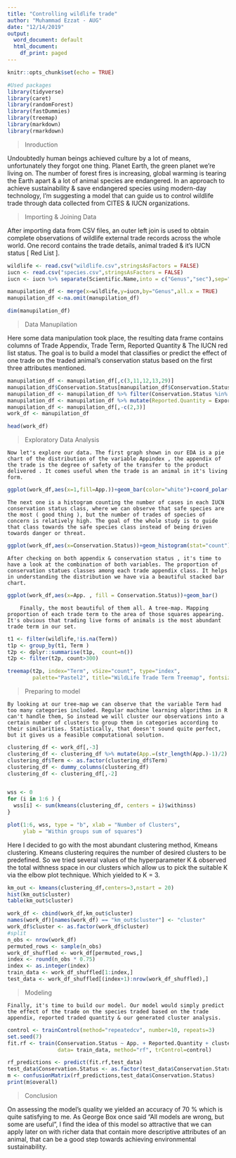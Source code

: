 ---
title: "Controlling wildlife trade"
author: "Muhammad Ezzat - AUG"
date: "12/14/2019"
output:
  word_document: default
  html_document:
    df_print: paged
---

```{r setup, include=FALSE}
knitr::opts_chunk$set(echo = TRUE)
```
```{r,include=FALSE}
#Used packages
library(tidyverse)
library(caret)
library(randomForest)
library(fastDummies)
library(treemap)
library(markdown)
library(rmarkdown)
```
> Inroduction

  Undoubtedly human beings achieved culture by a lot of means, unfortunately they forgot one thing. Planet Earth,  the green planet we’re living on. The number of forest fires is increasing, global warming is tearing the Earth apart & a lot of animal species are endangered.
  In an approach to achieve sustainability & save endangered species using modern-day technology, I’m suggesting a model that can guide us to control wildlife trade through data collected from CITES & IUCN organizations.

> Importing & Joining Data 

  After importing data from CSV files, an outer left join is used to obtain complete observations of wildlife external trade records across the whole world. One record contains the trade details, animal traded & it’s IUCN status [ Red List ].
```{r,include=FALSE}
wildlife <- read.csv("wildlife.csv",stringsAsFactors = FALSE)
iucn <- read.csv("species.csv",stringsAsFactors = FALSE)
iucn <- iucn %>% separate(Scientific.Name,into = c("Genus","sec"),sep=" ")

manupilation_df <- merge(x=wildlife,y=iucn,by="Genus",all.x = TRUE)
manupilation_df <-na.omit(manupilation_df)
```
```{r}
dim(manupilation_df)
```
> Data Manupilation

  Here some data manipulation took place, the resulting data frame contains columns of Trade Appendix, Trade Term, Reported Quantity & The IUCN red list status. The goal is to build a model that classifies or predict the effect of one trade on the traded animal’s conservation status based on the first three attributes mentioned. 
```{r,include=FALSE}
manupilation_df <- manupilation_df[,c(3,11,12,13,29)]
manupilation_df$Conservation.Status[manupilation_df$Conservation.Status == ""] <- "Safe"
manupilation_df <- manupilation_df %>% filter(Conservation.Status %in% c("Endangered","Safe","Species of Concern","Threatened"))
manupilation_df <- manupilation_df %>% mutate(Reported.Quantity = Exporter.reported.quantity + Importer.reported.quantity)
manupilation_df <- manupilation_df[,-c(2,3)]
work_df <- manupilation_df
```
```{r}
head(work_df)
```

> Exploratory Data Analysis 

  	Now let's explore our data. The first graph shown in our EDA is a pie chart of the distribution of the variable Appindex , the appendix of the trade is the degree of safety of the transfer to the product delivered . It comes useful when the trade is an animal in it's living form.
```{r,include=TRUE}
ggplot(work_df,aes(x=1,fill=App.))+geom_bar(color="white")+coord_polar(theta="y") + theme_void()

```

	The next one is a histogram counting the number of cases in each IUCN conservation status class, where we can observe that safe species are the most ( good thing ), but the number of trades of species of concern is relatively high. The goal of the whole study is to guide that class towards the safe species class instead of being driven towards danger or threat. 
```{r , include=TRUE,warning=FALSE,fig.width=9}
ggplot(work_df,aes(x=Conservation.Status))+geom_histogram(stat="count")+coord_flip()
```

  	After checking on both appendix & conservation status , it's time to have a look at the combination of both variables. The proportion of conservation statues classes among each trade appendix class. It helps in understanding the distribution we have via a beautiful stacked bar chart.
```{r,include=TRUE,fig.width=8}
ggplot(work_df,aes(x=App. , fill = Conservation.Status))+geom_bar()
```

    	Finally, the most beautiful of them all. A tree-map. Mapping proportion of each trade term to the area of those squares appearing. It's obvious that trading live forms of animals is the most abundant trade term in our set.
```{r,include=FALSE}
t1 <- filter(wildlife,!is.na(Term))
t1p <- group_by(t1, Term )
t2p <- dplyr::summarise(t1p,  count=n())
t2p <- filter(t2p, count>300)
```
```{r,include=TRUE,fig.width=9}
treemap(t2p, index="Term", vSize="count", type="index", 
        palette="Pastel2", title="WildLife Trade Term Treemap", fontsize.title=12)
```

> Preparing to model 

	By looking at our tree-map we can observe that the variable Term had too many categories included. Regular machine learning algorithms in R can't handle them, So instead we will cluster our observations into a certain number of clusters to group them in categories according to their similarities. Statistically, that doesn't sound quite perfect, but it gives us a feasible computational solution.
```{r,include=FALSE}
clustering_df <- work_df[,-3]
clustering_df <- clustering_df %>% mutate(App.=(str_length(App.)-1)/2)
clustering_df$Term <- as.factor(clustering_df$Term)
clustering_df <- dummy_columns(clustering_df)
clustering_df <- clustering_df[,-2]


wss <- 0
for (i in 1:6 ) { 
  wss[i] <- sum(kmeans(clustering_df, centers = i)$withinss) 
}  
```
```{r,include=TRUE,fig.width=8}
plot(1:6, wss, type = "b", xlab = "Number of Clusters", 
     ylab = "Within groups sum of squares")

```

  Here I decided to go with the most abundant clustering method, Kmeans clustering. Kmeans clustering requires the number of desired clusters to be predefined. So we tried several values of the hyperparameter K & observed the total withness space in our clusters which allow us to pick the suitable K via the elbow plot technique. Which yielded to K = 3.
```{r,include=TRUE,fig.width=8}
km_out <- kmeans(clustering_df,centers=3,nstart = 20)
hist(km_out$cluster)
table(km_out$cluster)
```

```{r,include=FALSE}
work_df <- cbind(work_df,km_out$cluster)
names(work_df)[names(work_df) == "km_out$cluster"] <- "cluster"
work_df$cluster <- as.factor(work_df$cluster)
#split
n_obs <- nrow(work_df)
permuted_rows <- sample(n_obs)
work_df_shuffled <- work_df[permuted_rows,]
index <- round(n_obs * 0.75)
index <- as.integer(index)
train_data <- work_df_shuffled[1:index,]
test_data <- work_df_shuffled[(index+1):nrow(work_df_shuffled),]
```
> Modeling 

	Finally, it's time to build our model. Our model would simply predict the effect of the trade on the species traded based on the trade appendix, reported traded quantity & our generated cluster analysis.
```{r,include=TRUE}
control <- trainControl(method="repeatedcv", number=10, repeats=3)
set.seed(7)
fit.rf <- train(Conservation.Status ~ App. + Reported.Quantity + cluster,
                data= train_data, method="rf", trControl=control)
```
```{r,include=TRUE}
rf_predictions <- predict(fit.rf,test_data)
test_data$Conservation.Status <- as.factor(test_data$Conservation.Status)
m <- confusionMatrix(rf_predictions,test_data$Conservation.Status)
print(m$overall)
```
>Conclusion

   On assessing the model's quality we yielded an accuracy of 70 % which is quite satisfying to me. As George Box once said "All models are wrong, but some are useful", I find the idea of this model so attractive that we can apply later on with richer data that contain more descriptive attributes of an animal, that can be a good step towards achieving environmental sustainability.
